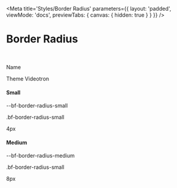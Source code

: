 
<Meta 
    title='Styles/Border Radius'
    parameters={{ 
        layout: 'padded', 
        viewMode: 'docs',
        previewTabs: { canvas: { hidden: true } }
    }}
/>

# Border Radius

<br/>

<div class='d-flex flex-column gap-3'>

<div class='d-flex align-items-center gap-4 w-100 border-bottom pb-2 mb-4'>
    <div class='w-65 d-flex align-items-center gap-4'>
        <p class='bf-text font-weight-bold m-0'>Name</p>
    </div>
    <div class='w-35 d-flex flex-column'>
        <p class='bf-text font-weight-bold m-0'>Theme Videotron</p>
    </div>
</div>

<div class='d-flex align-items-center gap-4'>
    <div class='w-65 d-flex align-items-baseline gap-4'>
        <h4 class='mb-0' style={{ width: '5rem' }}>Small</h4>
        <div>
            <p class='bf-text small m-0'>--bf-border-radius-small</p>
            <p class='bf-text small m-0'>.bf-border-radius-small</p>
        </div>
    </div>
    <div class='w-35 d-flex align-items-center gap-4'>
        <div class='bf-border-radius-small border bf-border-color-primary' style={{ width: '80px', height: '80px' }}></div>
        <p class='bf-text small bf-color-neutral-secondary m-0'>4px</p>
    </div>
</div>

<div class='d-flex align-items-center gap-4'>
    <div class='w-65 d-flex align-items-baseline gap-4'>
        <h4 class='mb-0' style={{ width: '5rem' }}>Medium</h4>
        <div>
            <p class='bf-text small m-0'>--bf-border-radius-medium</p>
            <p class='bf-text small m-0'>.bf-border-radius-small</p>
        </div>
    </div>
    <div class='w-35 d-flex align-items-center gap-4'>
        <div class='bf-border-radius-medium border bf-border-color-primary' style={{ width: '80px', height: '80px' }}></div>
        <p class='bf-text small bf-color-neutral-secondary m-0'>8px</p>
    </div>
</div>

</div>